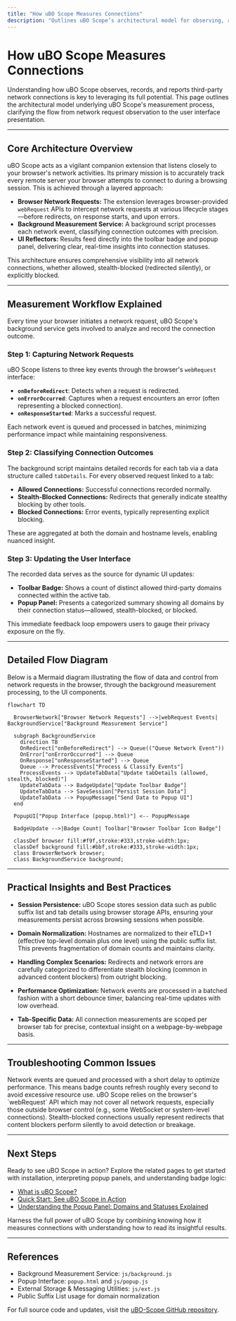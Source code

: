 ```yaml
---
title: "How uBO Scope Measures Connections"
description: "Outlines uBO Scope’s architectural model for observing, recording, and reporting third-party connections. Includes a mermaid diagram mapping the flow from browser network requests, through background measurement, to the badge and popup UI."
---
```


# How uBO Scope Measures Connections

Understanding how uBO Scope observes, records, and reports third-party network connections is key to leveraging its full potential. This page outlines the architectural model underlying uBO Scope's measurement process, clarifying the flow from network request observation to the user interface presentation.

---

## Core Architecture Overview

uBO Scope acts as a vigilant companion extension that listens closely to your browser's network activities. Its primary mission is to accurately track every remote server your browser attempts to connect to during a browsing session. This is achieved through a layered approach:

- **Browser Network Requests:** The extension leverages browser-provided `webRequest` APIs to intercept network requests at various lifecycle stages—before redirects, on response starts, and upon errors.
- **Background Measurement Service:** A background script processes each network event, classifying connection outcomes with precision.
- **UI Reflectors:** Results feed directly into the toolbar badge and popup panel, delivering clear, real-time insights into connection statuses.

This architecture ensures comprehensive visibility into all network connections, whether allowed, stealth-blocked (redirected silently), or explicitly blocked.

---

## Measurement Workflow Explained

Every time your browser initiates a network request, uBO Scope's background service gets involved to analyze and record the connection outcome.

### Step 1: Capturing Network Requests

uBO Scope listens to three key events through the browser's `webRequest` interface:

- **`onBeforeRedirect`**: Detects when a request is redirected.
- **`onErrorOccurred`**: Captures when a request encounters an error (often representing a blocked connection).
- **`onResponseStarted`**: Marks a successful request.

Each network event is queued and processed in batches, minimizing performance impact while maintaining responsiveness.

### Step 2: Classifying Connection Outcomes

The background script maintains detailed records for each tab via a data structure called `tabDetails`. For every observed request linked to a tab:

- **Allowed Connections:** Successful connections recorded normally.
- **Stealth-Blocked Connections:** Redirects that generally indicate stealthy blocking by other tools.
- **Blocked Connections:** Error events, typically representing explicit blocking.

These are aggregated at both the domain and hostname levels, enabling nuanced insight.

### Step 3: Updating the User Interface

The recorded data serves as the source for dynamic UI updates:

- **Toolbar Badge:** Shows a count of distinct allowed third-party domains connected within the active tab.
- **Popup Panel:** Presents a categorized summary showing all domains by their connection status—allowed, stealth-blocked, or blocked.

This immediate feedback loop empowers users to gauge their privacy exposure on the fly.

---

## Detailed Flow Diagram

Below is a Mermaid diagram illustrating the flow of data and control from network requests in the browser, through the background measurement processing, to the UI components.

```mermaid
flowchart TD

  BrowserNetwork["Browser Network Requests"] -->|webRequest Events| BackgroundService["Background Measurement Service"]

  subgraph BackgroundService
    direction TB
    OnRedirect["onBeforeRedirect"] --> Queue(("Queue Network Event"))
    OnError["onErrorOccurred"] --> Queue
    OnResponse["onResponseStarted"] --> Queue
    Queue --> ProcessEvents["Process & Classify Events"]
    ProcessEvents --> UpdateTabData["Update tabDetails (allowed, stealth, blocked)"]
    UpdateTabData --> BadgeUpdate["Update Toolbar Badge"]
    UpdateTabData --> SaveSession["Persist Session Data"]
    UpdateTabData --> PopupMessage["Send Data to Popup UI"]
  end

  PopupUI["Popup Interface (popup.html)"] <-- PopupMessage

  BadgeUpdate -->|Badge Count| Toolbar["Browser Toolbar Icon Badge"]

  classDef browser fill:#f9f,stroke:#333,stroke-width:1px;
  classDef background fill:#bbf,stroke:#333,stroke-width:1px;
  class BrowserNetwork browser;
  class BackgroundService background;

```

---

## Practical Insights and Best Practices

- **Session Persistence:** uBO Scope stores session data such as public suffix list and tab details using browser storage APIs, ensuring your measurements persist across browsing sessions when possible.
  
- **Domain Normalization:** Hostnames are normalized to their eTLD+1 (effective top-level domain plus one level) using the public suffix list. This prevents fragmentation of domain counts and maintains clarity.

- **Handling Complex Scenarios:** Redirects and network errors are carefully categorized to differentiate stealth blocking (common in advanced content blockers) from outright blocking.

- **Performance Optimization:** Network events are processed in a batched fashion with a short debounce timer, balancing real-time updates with low overhead.

- **Tab-Specific Data:** All connection measurements are scoped per browser tab for precise, contextual insight on a webpage-by-webpage basis.

---

## Troubleshooting Common Issues

<AccordionGroup title="Common Issues in Connection Measurement">
<Accordion title='Why does the badge count sometimes appear delayed or not update immediately?'>
Network events are queued and processed with a short delay to optimize performance. This means badge counts refresh roughly every second to avoid excessive resource use.
</Accordion>
<Accordion title='What if some network requests are missing from the report?'>
uBO Scope relies on the browser's `webRequest` API which may not cover all network requests, especially those outside browser control (e.g., some WebSocket or system-level connections).
</Accordion>
<Accordion title='Why are some domains shown as "stealth-blocked"?'>
Stealth-blocked connections usually represent redirects that content blockers perform silently to avoid detection or breakage.
</Accordion>
</AccordionGroup>

---

## Next Steps

Ready to see uBO Scope in action? Explore the related pages to get started with installation, interpreting popup panels, and understanding badge logic:

- [What is uBO Scope?](../getting-started-core-value/product-what-why)
- [Quick Start: See uBO Scope in Action](../../getting-started/first-use-validation/quick-start-guide)
- [Understanding the Popup Panel: Domains and Statuses Explained](../../guides/interpreting-results/understanding-popup)

Harness the full power of uBO Scope by combining knowing how it measures connections with understanding how to read its insightful results.

---

## References

- Background Measurement Service: `js/background.js`
- Popup Interface: `popup.html` and `js/popup.js`
- External Storage & Messaging Utilities: `js/ext.js`
- Public Suffix List usage for domain normalization

For full source code and updates, visit the [uBO-Scope GitHub repository](https://github.com/gorhill/uBO-Scope).